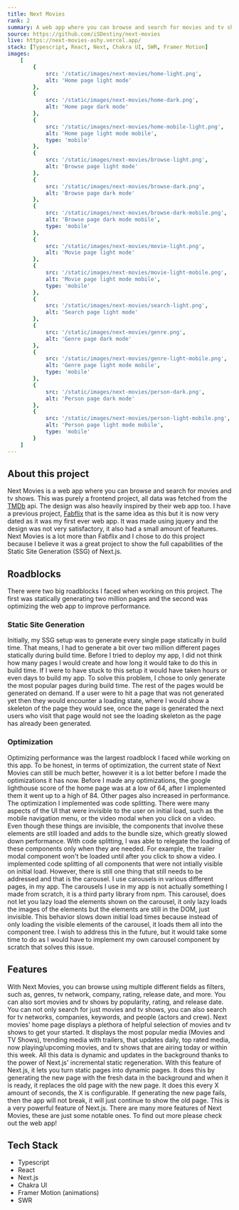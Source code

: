 ```yaml
---
title: Next Movies
rank: 2
summary: A web app where you can browse and search for movies and tv shows
source: https://github.com/iSDestiny/next-movies
live: https://next-movies-ashy.vercel.app/
stack: [Typescript, React, Next, Chakra UI, SWR, Framer Motion]
images:
    [
        {
            src: '/static/images/next-movies/home-light.png',
            alt: 'Home page light mode'
        },
        {
            src: '/static/images/next-movies/home-dark.png',
            alt: 'Home page dark mode'
        },
        {
            src: '/static/images/next-movies/home-mobile-light.png',
            alt: 'Home page light mode mobile',
            type: 'mobile'
        },
        {
            src: '/static/images/next-movies/browse-light.png',
            alt: 'Browse page light mode'
        },
        {
            src: '/static/images/next-movies/browse-dark.png',
            alt: 'Browse page dark mode'
        },
        {
            src: '/static/images/next-movies/browse-dark-mobile.png',
            alt: 'Browse page dark mode mobile',
            type: 'mobile'
        },
        {
            src: '/static/images/next-movies/movie-light.png',
            alt: 'Movie page light mode'
        },
        {
            src: '/static/images/next-movies/movie-light-mobile.png',
            alt: 'Movie page light mode mobile',
            type: 'mobile'
        },
        {
            src: '/static/images/next-movies/search-light.png',
            alt: 'Search page light mode'
        },
        {
            src: '/static/images/next-movies/genre.png',
            alt: 'Genre page dark mode'
        },
        {
            src: '/static/images/next-movies/genre-light-mobile.png',
            alt: 'Genre page light mode mobile',
            type: 'mobile'
        },
        {
            src: '/static/images/next-movies/person-dark.png',
            alt: 'Person page dark mode'
        },
        {
            src: '/static/images/next-movies/person-light-mobile.png',
            alt: 'Person page light mode mobile',
            type: 'mobile'
        }
    ]
---
```


## About this project

Next Movies is a web app where you can browse and search for movies and tv shows. This was purely a frontend project, all data was
fetched from the [TMDb](https://www.themoviedb.org/documentation/api) api. The design was also heavily inspired by their web app too.
I have a previous project, [Fabflix](https://jasonbugallon.com/projects/fabflix) that is the same idea as this
but it is now very dated as it was my first ever web app. It was made using jquery and the design was not very satisfactory, it also
had a small amount of features. Next Movies is a lot more than Fabflix and I chose to do this project because I believe it was a great
project to show the full capabilities of the Static Site Generation (SSG) of Next.js.

## Roadblocks

There were two big roadblocks I faced when working on this project. The first was statically generating two million pages and the second was
optimizing the web app to improve performance.

### Static Site Generation

Initially, my SSG setup was to generate every single page statically in build time. That means,
I had to generate a bit over two million different pages statically during build time. Before I tried to deploy my app, I did not think
how many pages I would create and how long it would take to do this in build time. If I were to have stuck to this setup it would have taken
hours or even days to build my app. To solve this problem, I chose to only generate the most popular pages during build time.
The rest of the pages would be generated on demand. If a user were to hit a page that was not generated yet then they would encounter
a loading state, where I would show a skeleton of the page they would see, once the page is generated the next users who visit that page would
not see the loading skeleton as the page has already been generated.

### Optimization

Optimizing performance was the largest roadblock I faced while working on this app. To be honest, in terms of optimization, the current
state of Next Movies can still be much better, however it is a lot better before I made the optimizations it has now. Before I made any
optimizations, the google lighthouse score of the home page was at a low of 64, after I implemented them it went up to a high of 84. Other pages
also increased in performance. The optimization I implemented was code splitting. There were many aspects of the UI that were invisible
to the user on initial load, such as the mobile navigation menu, or the video modal when you click on a video. Even though these things are
invisible, the components that involve these elements are still loaded and adds to the bundle size, which greatly slowed down performance.
With code splitting, I was able to relegate the loading of these components only when they are needed. For example, the trailer modal component
won't be loaded until after you click to show a video. I implemented code splitting of all components that were not intially visible on initial
load. However, there is still one thing that still needs to be addressed and that is the carousel. I use carousels in various different pages,
in my app. The carousels I use in my app is not actually something I made from scratch, it is a third party library from npm. This carousel,
does not let you lazy load the elements shown on the carousel, it only lazy loads the images of the elements but the elements are still
in the DOM, just invisible. This behavior slows down initial load times because instead of only loading the visible elements of the carousel,
it loads them all into the component tree. I wish to address this in the future, but it would take some time to do as I would have to implement
my own carousel component by scratch that solves this issue.

## Features

With Next Movies, you can browse using multiple different fields as filters, such as, genres, tv network, company, rating, release date, and more.
You can also sort movies and tv shows by popularity, rating, and release date. You can not only search for just movies and tv shows, you can
also search for tv networks, companies, keywords, and people (actors and crew). Next movies' home page displays a plethora of helpful
selection of movies and tv shows to get your started. It displays the most popular media (Movies and TV Shows), trending media with trailers, that updates daily,
top rated media, now playing/upcoming movies, and tv shows that are airing today or within this week. All this data is dynamic and updates
in the background thanks to the power of Next.js' incremental static regeneration. With this feature of Next.js, it lets you turn
static pages into dynamic pages. It does this by generating the new page with the fresh data in the background and when it is ready,
it replaces the old page with the new page. It does this every X amount of seconds, the X is configurable. If generating the new page fails, then the app
will not break, it will just continue to show the old page. This is a very powerful feature of Next.js. There are many more features
of Next Movies, these are just some notable ones. To find out more please check out the web app!

## Tech Stack

- Typescript
- React
- Next.js
- Chakra UI
- Framer Motion (animations)
- SWR
